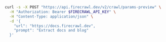 ```bash
curl -s -X POST "https://api.firecrawl.dev/v2/crawl/params-preview" \
  -H "Authorization: Bearer $FIRECRAWL_API_KEY" \
  -H "Content-Type: application/json" \
  -d '{
    "url": "https://docs.firecrawl.dev",
    "prompt": "Extract docs and blog"
  }'
```
